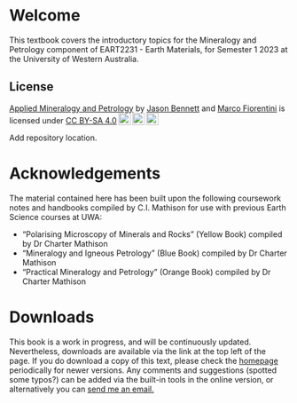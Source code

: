 # Welcome {.unnumbered}

This textbook covers the introductory topics for the Mineralogy and Petrology component of EART2231 - Earth Materials, for Semester 1 2023 at the University of Western Australia.

## License

```{=html}
 <p xmlns:cc="http://creativecommons.org/ns#" xmlns:dct="http://purl.org/dc/terms/"><a property="dct:title" rel="cc:attributionURL" href="http://temp">Applied Mineralogy and Petrology</a> by <a rel="cc:attributionURL dct:creator" property="cc:attributionName" href="http://temp">Jason Bennett</a> and <a rel="cc:attributionURL dct:creator" property="cc:attributionName" href="http://temp">Marco Fiorentini</a> is licensed under <a href="http://creativecommons.org/licenses/by-sa/4.0/?ref=chooser-v1" target="_blank" rel="license noopener noreferrer" style="display:inline-block;">CC BY-SA 4.0<img style="height:22px!important;margin-left:3px;vertical-align:text-bottom;" src="https://mirrors.creativecommons.org/presskit/icons/cc.svg?ref=chooser-v1"><img style="height:22px!important;margin-left:3px;vertical-align:text-bottom;" src="https://mirrors.creativecommons.org/presskit/icons/by.svg?ref=chooser-v1"><img style="height:22px!important;margin-left:3px;vertical-align:text-bottom;" src="https://mirrors.creativecommons.org/presskit/icons/sa.svg?ref=chooser-v1"></a></p> 
```

Add repository location.

# Acknowledgements {.unnumbered}
The material contained here has been built upon the following coursework notes and handbooks compiled by C.I. Mathison for use with previous Earth Science courses at UWA:

- "Polarising Microscopy of Minerals and Rocks" (Yellow Book) compiled by Dr Charter Mathison
- "Mineralogy and Igneous Petrology" (Blue Book) compiled by Dr Charter Mathison
- "Practical Mineralogy and Petrology" (Orange Book) compiled by Dr Charter Mathison

# Downloads
This book is a work in progress, and will be continuously updated. Nevertheless, downloads are available via the link at the top left of the page. 
If you do download a copy of this text, please check the [homepage]() periodically for newer versions. Any comments and suggestions (spotted some typos?) can be added via the built-in tools in the online version, or alternatively you can [send me an email.](mailto:jason.bennett@uwa.edu.au)

